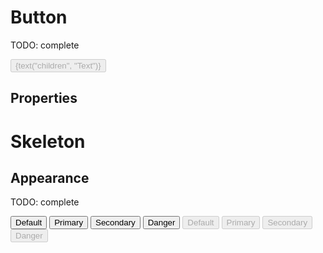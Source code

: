 


<Meta title="Atomic components/Button" component={Button} />

# Button

TODO: complete

<Preview>
  <Story name="default" parameters={{ decorators: [withKnobs, withA11y] }}>
    <Button
      ariaLabel={text("aria-label", "aria-label")}
      icon={PlusCircleIcon}
      iconPosition={select("iconPosition", ["start", "end"])}
      appearance={select("appearance", [
        "default",
        "primary",
        "secondary",
        "danger",
      ])}
      badge={text("badge", "")}
      disabled={boolean("disabled", false)}
      onClick={action("onClick")}
      spinner={boolean("spinner", false)}
    >
      {text("children", "Text")}
    </Button>
  </Story>
</Preview>

## Properties

<Props of={Button} />

# Skeleton

<Preview>
  <Story name="skeleton" parameters={{ decorators: [withKnobs, withA11y] }}>
    <Button.Skeleton />
  </Story>
</Preview>

## Appearance

TODO: complete

<Preview withToolbar>
  <Story name="appearance">
    <Stack column align="flex-start">
      <Stack.Item>
        <Stack wrap>
          <Stack.Item>
            <Button appearance="default">Default</Button>
          </Stack.Item>
          <Stack.Item>
            <Button appearance="primary">Primary</Button>
          </Stack.Item>
          <Stack.Item>
            <Button appearance="secondary">Secondary</Button>
          </Stack.Item>
          <Stack.Item>
            <Button appearance="danger">Danger</Button>
          </Stack.Item>
        </Stack>
      </Stack.Item>
      <Stack.Item>
        <Stack wrap>
          <Stack.Item>
            <Button appearance="default" disabled>
              Default
            </Button>
          </Stack.Item>
          <Stack.Item>
            <Button appearance="primary" disabled>
              Primary
            </Button>
          </Stack.Item>
          <Stack.Item>
            <Button appearance="secondary" disabled>
              Secondary
            </Button>
          </Stack.Item>
          <Stack.Item>
            <Button appearance="danger" disabled>
              Danger
            </Button>
          </Stack.Item>
        </Stack>
      </Stack.Item>
    </Stack>
  </Story>
</Preview>
